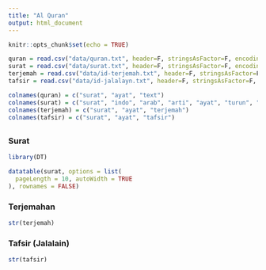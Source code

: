 ```yaml
---
title: "Al Quran"
output: html_document
---
```


```r
knitr::opts_chunk$set(echo = TRUE)
```

```r
quran = read.csv("data/quran.txt", header=F, stringsAsFactor=F, encoding="UTF-8", sep="|")
surat = read.csv("data/surat.txt", header=F, stringsAsFactor=F, encoding="UTF-8", sep="|")
terjemah = read.csv("data/id-terjemah.txt", header=F, stringsAsFactor=F, encoding="UTF-8", sep="|")
tafsir = read.csv("data/id-jalalayn.txt", header=F, stringsAsFactor=F, encoding="UTF-8", sep="|")

colnames(quran) = c("surat", "ayat", "text")
colnames(surat) = c("surat", "indo", "arab", "arti", "ayat", "turun", "urutan")
colnames(terjemah) = c("surat", "ayat", "terjemah")
colnames(tafsir) = c("surat", "ayat", "tafsir")
```

## {.tabset}

### Surat

```r
library(DT)

datatable(surat, options = list(
  pageLength = 10, autoWidth = TRUE
), rownames = FALSE)
```

### Terjemahan

```r
str(terjemah)
```

### Tafsir (Jalalain)

```r
str(tafsir)
```